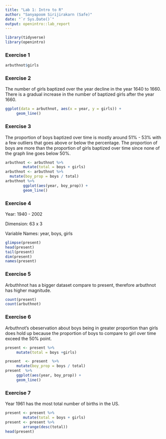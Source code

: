 ```yaml
---
title: "Lab 1: Intro to R"
author: "Sanyapoom Sirijirakarn (Safe)"
date: "`r Sys.Date()`"
output: openintro::lab_report
---
```


```r
library(tidyverse)
library(openintro)
```

### Exercise 1

```r
arbuthnot$girls
```


### Exercise 2

The number of girls baptized over the year decline in the year 1640 to 1660. There is a gradual increase in the number of baptized girls after the year 1660.

```r
ggplot(data = arbuthnot, aes(x = year, y = girls)) + 
     geom_line()
```



### Exercise 3

The proportion of boys baptized over time is mostly around 51% - 53% with a few outliers that goes above or below the percentage. The proportion of boys are more than the proportion of girls baptized over time since none of the graph line goes below 50%.

```r
arbuthnot <- arbuthnot %>%
        mutate(total = boys + girls)
arbuthnot <- arbuthnot %>%
  mutate(boy_prop = boys / total)
arbuthnot %>% 
        ggplot(aes(year, boy_prop)) +
        geom_line()
```


### Exercise 4

Year: 1940 - 2002

Dimension: 63 x 3

Variable Names: year, boys, girls

```r
glimpse(present)
head(present)
tail(present)
dim(present)
names(present)
```



### Exercise 5

Arbuthhnot has a bigger dataset compare to present, therefore arbuthnot has higher magnitude.

```r
count(present)
count(arbuthnot)
```



### Exercise 6

Arbuthnot's obeservation about boys being in greater proportion than girls does hold up because the proportion of boys to compare to girl over time exceed the 50% point.

```r
present <- present %>%
     mutate(total = boys +girls)

present  <- present  %>%
     mutate(boy_prop = boys / total)
present  %>% 
     ggplot(aes(year, boy_prop)) +
     geom_line()
```



### Exercise 7

Year 1961 has the most total number of births in the US.

```r
present <- present %>%
        mutate(total = boys + girls)
present <- present %>%
        arrange(desc(total))
head(present)
```

